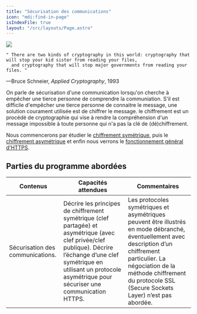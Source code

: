 ```yaml
---
title: "Sécurisation des communications"
icon: "mdi:find-in-page"
isIndexFile: true
layout: "/src/layouts/Page.astro"
---
```


![](/cours/secu.png)

```
" There are two kinds of cryptography in this world: cryptography that will stop your kid sister from reading your files, 
  and cryptography that will stop major governments from reading your files. "
```
—Bruce Schneier, *Applied Cryptography*, 1993

On parle de sécurisation d'une communication lorsqu'on cherche à empêcher une tierce personne de comprendre la communiation. 
S'il est difficile d'empêcher une tierce personne de connaitre le message, une solution courament utilisée est de chiffrer le message. 
le chiffrement est un procédé de cryptographie qui vise à rendre la compréhension d'un message impossible à toute personne qui n'a pas la clé de (dé)chiffrement.

Nous commencerons par étudier le [chiffrement symétrique](symetrique), puis le [chiffrement asymétrique](asymetrique) et enfin nous verrons le [fonctionnement général d'HTTPS](https). 

##  Parties du programme abordées 
Contenus | Capacités attendues | Commentaires
---|---|---
Sécurisation des communications. | Décrire les principes de chiffrement symétrique (clef partagée) et asymétrique (avec clef privée/clef publique). Décrire l’échange d’une clef symétrique en utilisant un protocole asymétrique pour sécuriser une communication HTTPS. | Les protocoles symétriques et asymétriques peuvent être illustrés en mode débranché, éventuellement avec description d’un chiffrement particulier. La négociation de la méthode chiffrement du protocole SSL (Secure Sockets Layer) n’est pas abordée. | 
